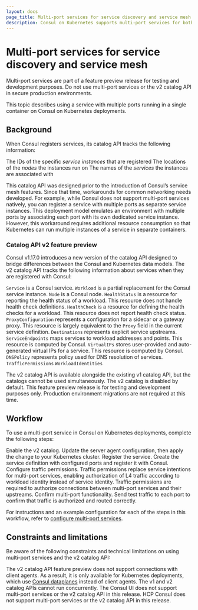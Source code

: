 ```yaml
---
layout: docs
page_title: Multi-port services for service discovery and service mesh
description: Consul on Kubernetes supports multi-port services for both service discovery and service mesh scenarios. Learn about Consul’s catalog changes to support multiple ports for a service running in a single container.
---
```


# Multi-port services for service discovery and service mesh

<Warning>
Multi-port services are part of a feature preview release for testing and development purposes. Do not use multi-port services or the v2 catalog API in secure production environments. 
</Warning>

This topic describes using a service with multiple ports running in a single container on Consul on Kubernetes deployments. 

## Background

When Consul registers services, its catalog API tracks the following information:

The IDs of the specific _service instances_ that are registered
The locations of the _nodes_ the instances run on
The names of the _services_ the instances are associated with

This catalog API was designed prior to the introduction of Consul’s service mesh features. Since that time, workarounds for common networking needs developed. For example, while Consul does not support multi-port services natively, you can register a service with multiple ports as separate service instances. This deployment model emulates an environment with multiple ports by associating each port with its own dedicated service instance. However, this workaround requires additional resource consumption so that Kubernetes can run multiple instances of a service in separate containers. 

### Catalog API v2 feature preview

Consul v1.17.0 introduces a new version of the catalog API designed to bridge differences between the Consul and Kubernetes data models. The v2 catalog API tracks the following information about services when they are registered with Consul:

`Service` is a Consul service.
`Workload` is a partial replacement for the Consul service instance.
`Node` is a Consul node. 
`HealthStatus` is a resource for reporting the health status of a workload. This resource does not handle health check definitions.
`HealthCheck` is a resource for defining the health checks for a workload. This resource does not report health check status.
`ProxyConfiguration` represents a configuration for a sidecar or a gateway proxy. This resource is largely equivalent to the `Proxy` field in the current service definition. 
`Destinations` represents explicit service upstreams.
`ServiceEndpoints` maps services to workload addresses and points. This resource is computed by Consul.
`VirtualIPs` stores user-provided and auto-generated virtual IPs for a service. This resource is computed by Consul.
`DNSPolicy` represents policy used for DNS resolution of services. 
`TrafficPermissions`
`WorkloadIdentities`

The v2 catalog API is available alongside the existing v1 catalog API, but the catalogs cannot be used simultaneously. The v2 catalog is disabled by default. This feature preview release is for testing and development purposes only. Production environment migrations are not required at this time.

## Workflow

To use a multi-port service in Consul on Kubernetes deployments, complete the following steps:

Enable the v2 catalog. Update the server agent configuration, then apply the change to your Kubernetes cluster.
Register the service. Create the service definition with configured ports and register it with Consul.
Configure traffic permissions. Traffic permissions replace service intentions for multi-port services, enabling authorization of L4 traffic according to workload identity instead of service identity. Traffic permissions are required to authorize connections between multi-port services and their upstreams.
Confirm multi-port functionality. Send test traffic to each port to confirm that traffic is authorized and routed correctly.

For instructions and an example configuration for each of the steps in this workflow, refer to [configure multi-port services](/consul/docs/k8s/multiport/configure).

## Constraints and limitations

Be aware of the following constraints and technical limitations on using multi-port services and the v2 catalog API:

The v2 catalog API feature preview does not support connections with client agents. As a result, it is only available for Kubernetes deployments, which use [Consul dataplanes](consul/docs/connect/dataplane) instead of client agents.
The v1 and v2 catalog APIs cannot run concurrently. 
The Consul UI does not support multi-port services or the v2 catalog API in this release.
HCP Consul does not support multi-port services or the v2 catalog API in this release.
